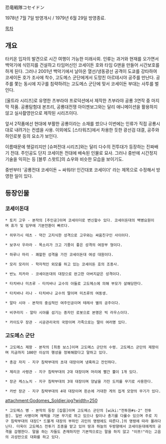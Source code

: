 恐竜戦隊コセイドン

1978년 7월 7일 방영개시 / 1979년 6월 29일 방영종료.

[[목차]]
== 개요 ==
타키온 입자의 발견으로 시간 여행이 가능한 미래사회. 인류는 과거와 현재를 오가면서 백악기에 식민지를 건설하고 타임머신인 코세이돈 호와 타임 G맨을 만들어 시간보호를 하게 된다. 그러나 2001년 백악기에서 날아온 열선/냉동광선 공격이 도쿄를 강타하여 코세이돈 호가 조사에 착수, 고도메스 군단에게서 도망친 아르테시야 공주를 만난다. 공주를 쫓는 동시에 지구를 침략하려는 고도메스 군단에 맞서 코세이돈 부대는 사투를 벌인다.

[울트라 시리즈]로 유명한 츠부라야 프로덕션에서 제작한 츠부라야 공룡 3연작 중 마지막 작품. 공룡탐험대 본프리, 공룡대전쟁 아이젠보그와는 달리 애니메이션을 활용하지 않고 실사촬영만으로 제작된 시리즈이다.

앞서 2작품에선 현대에 부활한 공룡이라는 소재를 썼으나 이번에는 인류가 직접 공룡시대로 내려가는 컨셉을 사용. 이외에도 [스타워즈]에서 차용한 듯한 광선검 대결, 공주와 하인로봇 등의 요소가 보인다.

이름때문에 헷갈리지만 [슈퍼전대 시리즈]와는 달리 다수의 전투대가 등장하는 진짜배기 전대. 주인공도 단지 코세이돈 전대에 배속된 인물로 묘사. 그러나 중반에 시간정지 기술을 익히는 등 [블루 스왓트]의 쇼우와 비슷한 모습을 보이기도.

중반부터 '공룡전대 코세이돈 ~ 싸워라! 인간대포 코세이더' 라는 제목으로 수정해서 방영한 일이 있다.

== 등장인물 ==
=== 코세이돈대 ===
 * 토키 고우 - 본작의 [주인공]이며 코세이더로 변신할수 있다. 코세이돈대의 백병요원이며 휴가 및 임무에 기분전환이 빠르다.

 * 히무가시 테츠 - 약간 고지식한 성격으로 고우와는 싸움친구인 사이이다.

 * 보쿠사 우라라 - 목소리가 크고 기풍이 좋은 성격의 여장부 형이다. 

 * 하루나 마리 - 쾌할한 성격을 가진 코세이돈대 여성 대원이다.

 * 모리 모리이 - 학자적인 외모를 하고 있는 코세이돈 호의 조종사.

 * 반노 치카라 - 코세이돈대의 대장으로 완고한 아버지같은 성격이다.

 * 타치바나 미츠루 - 타치바나 교수의 아들로 고도메스에 의해 부모가 살해당한다.

 * 타치바나 리나 - 타치바나 교수의 딸이며 미츠루의 여동생.

 * 알타 시야 - 본작의 중심적인 여주인공이며 테레사 별의 공주이다.

 * 비쿠라지 - 알타 시야를 섬기는 종자인 로봇으로 본명은 빅 라우스이다.

 * 카이도우 장관 - 시공관리국의 국장이며 가족으로는 딸이 여러명 있다.

=== 고도메스 군단 ===
 * 고도메스 제왕 - 본작의 [최종 보스]이며 고도메스 군단의 수령. 고도메스 군단의 제왕이며 지금까지 100만 이상의 행성을 정복해왔다고 말하고 있다.

 * 총감 자지 - 지구 침략부대의 초대 대장이며 냉혹하고 잔인하다.

 * 제리코 사령관 - 지구 침략부대의 2대 대장이며 머리에 빨간 뿔이 1개 있다.

 * 장군 케스노치 - 지구 침략부대의 3대 대장이며 양날을 가진 도끼를 무기로 사용한다.

 * 카반 장군 - 지구 침략부대의 4대 대장이며 왼손에 거대한 게의 집게 모양의 무기가 있다.

attachment:Godomes_Soldier.jpg?width=250
 * 고도메스 병 - 본작의 등장 [잡몹]이며 고도메스 군단의 [wiki:"전투원#s-2" 전투원]. 일반 사병이며 채찍을 기본 무기로 하고 있으나 칼이나 총기를 다룰수 있으며 주로 지구 침략부대의 대장[* 드물게 대장의 부하인 괴인의 명령에도 따른다.]의 명령에 따라 몰려다닌다. 더욱이 고도메스 전투기 조종을 맡고 있어 땅과 하늘의 두방향에서 코세이돈대에게의 공격을 감행한다. 말을 하는 자들도 존재하지만 기본적으로는 말을 하지 않고 "이쯔!"라는 고음의 괴성만으로 대화를 하고 있다.

